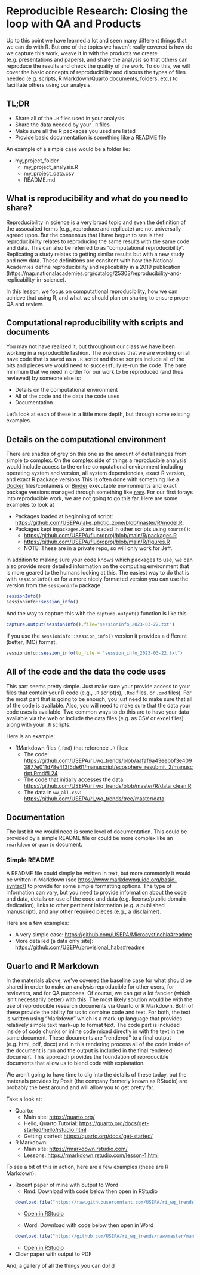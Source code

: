 # Reproducible Research: Closing the loop with QA and Products

Up to this point we have learned a lot and seen many different things that we can do with R.  But one of the topics we haven't really covered is how do we capture this work, weave it in with the products we create (e.g. presentations and papers), and share the analysis so that others can reproduce the results and check the quality of the work.  To do this, we will cover the basic concepts of reproducibility and discuss the types of files needed (e.g. scripts, R Markdown/Quarto documents, folders, etc.) to facilitate others using our analysis.   

## TL;DR

- Share all of the `.R` files used in your analysis
- Share the data needed by your `.R` files
- Make sure all the R packages you used are listed
- Provide basic documentation is something like a README file

An example of a simple case would be a folder lie:

- my_project_folder
    - my_project_analysis.R
    - my_project_data.csv
    - README.md

## What is reproducibility and what do you need to share?

Reproducibility in science is a very broad topic and even the definition of the assocaited terms (e.g., reproduce and replicate) are not universally agreed upon.  But the consensus that I have begun to see is that reproducibility relates to reproducing the same results with the same code and data.  This can also be referred to as "computational reproducibility".  Replicating a study relates to getting similar results but with a new study and new data.  These definitions are consitent with how the National Academies define reproducibility and replicability in a 2019 publication (https://nap.nationalacademies.org/catalog/25303/reproducibility-and-replicability-in-science).

In this lesson, we focus on computational reproducibility, how we can achieve that using R, and what we should plan on sharing to ensure proper QA and review.

## Computational reproducibility with scripts and documents

You may not have realized it, but throughout our class we have been working in a reproducible fashion.  The exercises that we are working on all have code that is saved as a `.R` script and those scripts include all of the bits and pieces we would need to successfully re-run the code.  The bare minimum that we need in order for our work to be reproduced (and thus reviewed) by someone else is:

- Details on the computational environment
- All of the code and the data the code uses
- Documentation

Let's look at each of these in a little more depth, but through some existing examples.

## Details on the computational environment

There are shades of grey on this one as the amount of detail ranges from simple to complex.  On the complex side of things a reproducible analysis would include access to the entire computational environment including operating system and version, all system dependencies, exact R version, and exact R package versions  This is often done with something like a [Docker](https://www.docker.com/) files/containers or [Binder](https://mybinder.org/) executable environments and exact package versions managed through something like [`renv`](https://cran.r-project.org/web/packages/renv/index.html).  For our first forays into reproducible work, we are not going to go this far.  Here are some examples to look at

- Packages loaded at beginning of script: <https://github.com/USEPA/lake_photic_zone/blob/master/R/model.R>.
- Packages kept in`packages.R` and loaded in other scripts using `source()`: 
    - <https://github.com/USEPA/fluoroproj/blob/main/R/packages.R>
    - <https://github.com/USEPA/fluoroproj/blob/main/R/figures.R>
    - NOTE: These are in a private repo, so will only work for Jeff.
    
In addition to making sure your code knows which packages to use, we can also provide more detailed information on the computing environment that is more geared to the humans looking at this.  The easiest way to do that is with `sessionInfo()` or for a more nicely formatted version you can use the version from the `sessioninfo` package

```r
sessionInfo()
sessioninfo::session_info()
```    

And the way to capture this with the `capture.output()` function is like this.

```r
capture.output(sessionInfo(),file="sessionInfo_2023-03-22.txt")
```

If you use the `sessioninfo::session_info()` version it provides a different (better, IMO) format.

```r
sessioninfo::session_info(to_file = "session_info_2023-03-22.txt")
```

## All of the code and the data the code uses

This part seems pretty simple.  Just make sure your provide access to your files that contain your R code (e.g., `.R` script(s), `.Rmd` files, or `.qmd` files).  For the most part that is going to be enough, you just need to make sure that all of the code is available. Also, you will need to make sure that the data your code uses is available.  Two common ways to do this are to have your data available via the web or include the data files (e.g. as CSV or excel files) along with your `.R` scripts.  

Here is an example:

- RMarkdown files (`.Rmd`) that reference `.R` files:
  - The code: <https://github.com/USEPA/ri_wq_trends/blob/aafaf6a43eebbf3e4093877e011d78e4f3f5de61/manuscript/ecosphere_resubmit_2/manuscript.Rmd#L24>
  - The code that initially accesses the data: <https://github.com/USEPA/ri_wq_trends/blob/master/R/data_clean.R>
  - The data in `ww_all.csv`: <https://github.com/USEPA/ri_wq_trends/tree/master/data> 

## Documentation

The last bit we would need is some level of documentation.  This could be provided by a simple README file or could be more complex like an `rmarkdown` or `quarto` document.

### Simple README

A README file could simply be written in text, but more commonly it would be written in Markdown (see <https://www.markdownguide.org/basic-syntax/>) to provide for some simple formatting options.  The type of information can vary, but you need to provide information about the code and data, details on use of the code and data (e.g. license/public domain dedication), links to other pertinent information (e.g. a published manuscript), and any other required pieces (e.g., a disclaimer).

Here are a few examples:

- A very simple case: <https://github.com/USEPA/Microcystinchla#readme>
- More detailed (a data only site): <https://github.com/USEPA/provisional_habs#readme>

## Quarto and R Markdown

In the materials above, we've covered the baseline case for what should be shared in order to make an analysis reproducible for other users, for reviewers, and for QA purposes.  Of course, we can get a lot fancier (which isn't necessarily better) with this.  The most likely solution would be with the use of reproducible research documents via Quarto or R Markdown.  Both of these provide the ability for us to combine code and text.  For both, the text is written using "Markdown" which is a mark-up language that provides relatively simple text mark-up to format text.  The code part is included inside of code chunks or inline code mixed directly in with the text in the same document.  These documents are "rendered" to a final output (e.g. html, pdf, docx) and in this rendering process all of the code inside of the document is run and the output is included in the final rendered document. This approach provides the foundation of reproducible documents that allow us to blend code with explanation.


We aren't going to have time to dig into the details of these today, but the materials provides by Posit (the company formerly known as RStudio) are probably the best around and will allow you to get pretty far.

Take a look at:

- Quarto:
  - Main site: <https://quarto.org/>
  - Hello, Quarto Tutorial: <https://quarto.org/docs/get-started/hello/rstudio.html>
  - Getting started: <https://quarto.org/docs/get-started/>
- R Markdown:
  - Main site: <https://rmarkdown.rstudio.com/>
  - Lessons: <https://rmarkdown.rstudio.com/lesson-1.html>

To see a bit of this in action, here are a few examples (these are R Markdown):

- Recent paper of mine with output to Word
  - Rmd: Download with code below then open in RStudio
  
  ```r
  download.file("https://raw.githubusercontent.com/USEPA/ri_wq_trends/master/manuscript/ecosphere_production/manuscript.Rmd", "manuscript.Rmd")
  ```
  - [Open in RStudio](./manuscript.Rmd)
    
  - Word: Download with code below then open in Word
  
  ```r
  download.file("https://github.com/USEPA/ri_wq_trends/raw/master/manuscript/ecosphere_production/manuscript.docx", "manuscript_from_rmd.docx")
  ```
  
  - [Open in RStudio](./manuscript_from_rmd.docx)
  
- Older paper with output to PDF


And, a gallery of all the things you can do!
d



